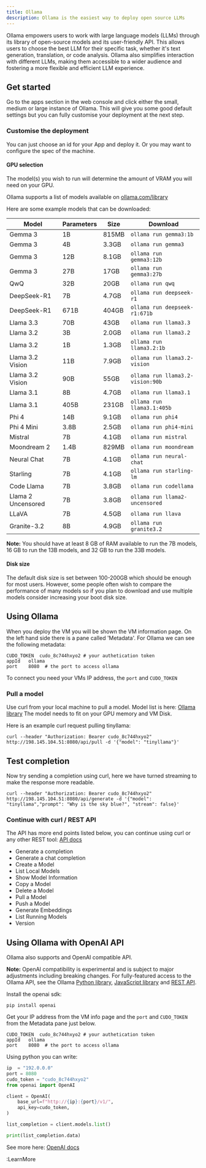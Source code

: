 ```yaml
---
title: Ollama
description: Ollama is the easiest way to deploy open source LLMs
---
```


Ollama empowers users to work with large language models (LLMs) through its library of open-source models and its user-friendly API. This allows users to choose the best LLM for their specific task, whether it's text generation, translation, or code analysis. Ollama also simplifies interaction with different LLMs, making them accessible to a wider audience and fostering a more flexible and efficient LLM experience.

## Get started
Go to the apps section in the web console and click either the small, medium or large instance of Ollama. This will give you some good default settings but you can fully customise your deployment at the next step.

### Customise the deployment
You can just choose an id for your App and deploy it. Or you may want to configure the spec of the machine.

#### GPU selection
The model(s) you wish to run will determine the amount of VRAM you will need on your GPU.

Ollama supports a list of models available on [ollama.com/library](https://ollama.com/library 'ollama model library')

Here are some example models that can be downloaded:

| Model              | Parameters | Size  | Download                         |
| ------------------ | ---------- | ----- | -------------------------------- |
| Gemma 3            | 1B         | 815MB | `ollama run gemma3:1b`           |
| Gemma 3            | 4B         | 3.3GB | `ollama run gemma3`              |
| Gemma 3            | 12B        | 8.1GB | `ollama run gemma3:12b`          |
| Gemma 3            | 27B        | 17GB  | `ollama run gemma3:27b`          |
| QwQ                | 32B        | 20GB  | `ollama run qwq`                 |
| DeepSeek-R1        | 7B         | 4.7GB | `ollama run deepseek-r1`         |
| DeepSeek-R1        | 671B       | 404GB | `ollama run deepseek-r1:671b`    |
| Llama 3.3          | 70B        | 43GB  | `ollama run llama3.3`            |
| Llama 3.2          | 3B         | 2.0GB | `ollama run llama3.2`            |
| Llama 3.2          | 1B         | 1.3GB | `ollama run llama3.2:1b`         |
| Llama 3.2 Vision   | 11B        | 7.9GB | `ollama run llama3.2-vision`     |
| Llama 3.2 Vision   | 90B        | 55GB  | `ollama run llama3.2-vision:90b` |
| Llama 3.1          | 8B         | 4.7GB | `ollama run llama3.1`            |
| Llama 3.1          | 405B       | 231GB | `ollama run llama3.1:405b`       |
| Phi 4              | 14B        | 9.1GB | `ollama run phi4`                |
| Phi 4 Mini         | 3.8B       | 2.5GB | `ollama run phi4-mini`           |
| Mistral            | 7B         | 4.1GB | `ollama run mistral`             |
| Moondream 2        | 1.4B       | 829MB | `ollama run moondream`           |
| Neural Chat        | 7B         | 4.1GB | `ollama run neural-chat`         |
| Starling           | 7B         | 4.1GB | `ollama run starling-lm`         |
| Code Llama         | 7B         | 3.8GB | `ollama run codellama`           |
| Llama 2 Uncensored | 7B         | 3.8GB | `ollama run llama2-uncensored`   |
| LLaVA              | 7B         | 4.5GB | `ollama run llava`               |
| Granite-3.2         | 8B         | 4.9GB | `ollama run granite3.2`          |

**Note:** You should have at least 8 GB of RAM available to run the 7B models, 16 GB to run the 13B models, and 32 GB to run the 33B models.

#### Disk size
The default disk size is set between 100-200GB which should be enough for most users. However, some people often wish to compare the performance of many models so if you plan to download and use multiple models consider increasing your boot disk size.

## Using Ollama
When you deploy the VM you will be shown the VM information page. On the left hand side there is a pane called 'Metadata'. For Ollama we can see the following metadata:

```
CUDO_TOKEN	cudo_8c744hxyo2 # your authetication token
appId	ollama
port	8080  # the port to access ollama
```

To connect you need your VMs IP address, the ``port`` and ``CUDO_TOKEN``

### Pull a model
Use curl from your local machine to pull a model. Model list is here: [Ollama library](https://ollama.com/library)
The model needs to fit on your GPU memory and VM Disk.

Here is an example curl request pulling tinyllama:

```shell
curl --header "Authorization: Bearer cudo_8c744hxyo2" http://198.145.104.51:8080/api/pull -d '{"model": "tinyllama"}'
```

## Test completion
Now try sending a completion using curl, here we have turned streaming to make the response more readable.
```shell
curl --header "Authorization: Bearer cudo_8c744hxyo2" http://198.145.104.51:8080/api/generate -d '{"model": "tinyllama","prompt": "Why is the sky blue?", "stream": false}'
```

### Continue with curl / REST API
The API has more end points listed below, you can continue using curl or any other REST tool: [API docs](https://github.com/ollama/ollama/blob/main/docs/api.md)
- Generate a completion
- Generate a chat completion
- Create a Model
- List Local Models
- Show Model Information
- Copy a Model
- Delete a Model
- Pull a Model
- Push a Model
- Generate Embeddings
- List Running Models
- Version

## Using Ollama with OpenAI API
Ollama also supports and OpenAI compatible API.

**Note:** OpenAI compatibility is experimental and is subject to major adjustments including breaking changes. For fully-featured access to the Ollama API, see the Ollama [Python library](https://github.com/ollama/ollama-python), [JavaScript library](https://github.com/ollama/ollama-js) and [REST API](https://github.com/ollama/ollama/blob/main/docs/api.md).

Install the openai sdk:

```shell
pip install openai
```

Get your IP address from the VM info page and the ``port`` and ``CUDO_TOKEN`` from the Metadata pane just below.

```
CUDO_TOKEN	cudo_8c744hxyo2 # your authetication token
appId	ollama
port	8080  # the port to access ollama
```

Using python you can write:

```python
ip  = "192.0.0.0"
port = 8080
cudo_token = "cudo_8c744hxyo2"
from openai import OpenAI

client = OpenAI(
    base_url=f"http://{ip}:{port}/v1/",
    api_key=cudo_token,
)

list_completion = client.models.list()

print(list_completion.data)
```

See more here: [OpenAI docs](https://github.com/ollama/ollama/blob/main/docs/openai.md)

:LearnMore
